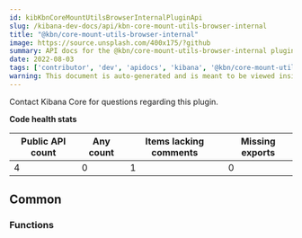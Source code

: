```yaml
---
id: kibKbnCoreMountUtilsBrowserInternalPluginApi
slug: /kibana-dev-docs/api/kbn-core-mount-utils-browser-internal
title: "@kbn/core-mount-utils-browser-internal"
image: https://source.unsplash.com/400x175/?github
summary: API docs for the @kbn/core-mount-utils-browser-internal plugin
date: 2022-08-03
tags: ['contributor', 'dev', 'apidocs', 'kibana', '@kbn/core-mount-utils-browser-internal']
warning: This document is auto-generated and is meant to be viewed inside our experimental, new docs system. Reach out in #docs-engineering for more info.
---
```




Contact Kibana Core for questions regarding this plugin.

**Code health stats**

| Public API count  | Any count | Items lacking comments | Missing exports |
|-------------------|-----------|------------------------|-----------------|
| 4 | 0 | 1 | 0 |

## Common

### Functions
<DocDefinitionList data={kbnCoreMountUtilsBrowserInternalObj.common.functions}/>

